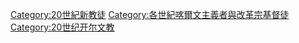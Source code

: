 [[Category:20世紀新教徒|Category:20世紀新教徒]]
[[Category:各世紀喀爾文主義者與改革宗基督徒|Category:各世紀喀爾文主義者與改革宗基督徒]]
[[Category:20世纪开尔文教|Category:20世纪开尔文教]]